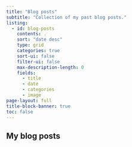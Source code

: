 ```yaml
---
title: "Blog posts"
subtitle: "Collection of my past blog posts." 
listing:
  - id: blog-posts
    contents: .
    sort: "date desc"
    type: grid
    categories: true
    sort-ui: false
    filter-ui: false
    max-description-length: 0
    fields: 
      - title
      - date
      - categories
      - image
page-layout: full
title-block-banner: true
toc: false
---
```


## My blog posts

:::{#blog-posts}
:::
